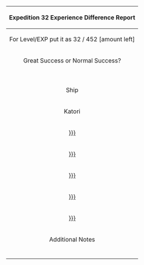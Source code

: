 {| border="0" cellpadding="1" cellspacing="1" class="article-table" style="width: 99%;"
! colspan="6" style="text-align:center;" | Expedition 32 Experience Difference Report
|-
| colspan="6" style="text-align:center;" | For Level/EXP put it as 32 / 452 [amount left]
|-
! colspan="6" style="text-align:center;" | Great Success or Normal Success?
|- 
|  colspan="6" style="text-align:center;" | {{{Success|Great or Normal?}}}
|-
! style="text-align:center;" |Ship 
! style="text-align:center;" |Level/EXP Before
! style="text-align:center;" |Level/EXP After
! style="text-align:center;" |EXP Differences
|-
! style="text-align:center;" |Katori
| style="text-align:center;" |{{{ship1bef|}}}
| style="text-align:center;" |{{{ship1aft|}}}
| style="text-align:center;" |{{{ship1dif|}}}
|-
! style="text-align:center;" |[[{{{ship2|}}}]]
| style="text-align:center;" |{{{ship2bef|}}}
| style="text-align:center;" |{{{ship2aft|}}}
| style="text-align:center;" |{{{ship2dif|}}}
|-
! style="text-align:center;" |[[{{{ship3|}}}]]
| style="text-align:center;" |{{{ship3bef|}}}
| style="text-align:center;" |{{{ship3aft|}}}
| style="text-align:center;" |{{{ship3dif|}}}
|-
! style="text-align:center;" |[[{{{ship4|}}}]]
| style="text-align:center;" |{{{ship4bef|}}}
| style="text-align:center;" |{{{ship4aft|}}}
| style="text-align:center;" |{{{ship4dif|}}}
|-
! style="text-align:center;" |[[{{{ship5|}}}]]
| style="text-align:center;" |{{{ship5bef|}}}
| style="text-align:center;" |{{{ship5aft|}}}
| style="text-align:center;" |{{{ship5dif|}}}
|-
! style="text-align:center;" |[[{{{ship6|}}}]]
| style="text-align:center;" |{{{ship6bef|}}}
| style="text-align:center;" |{{{ship6aft|}}}
| style="text-align:center;" |{{{ship6dif|}}}
|-
! colspan="6" style="text-align:center;" | Additional Notes
|-
| colspan="6" style="text-align:center;" |{{{description|put whatever info/picture you want here}}}
|}